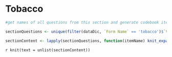 # Tobacco {#tobacco}

```r

#get names of all questions from this section and generate codebook item objects for each

sectionQuestions <- unique(filter(dataDic, `Form Name` == 'tobacco')$`Variable / Field Name`)

sectionContent <- lapply(sectionQuestions, function(itemName) knit_expand(file = 'templates/itemTemplate.Rmd'))

```


`r knit(text = unlist(sectionContent))`
